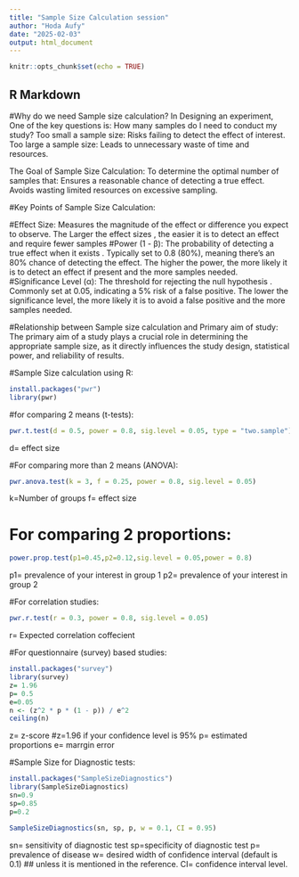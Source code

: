 ---
title: "Sample Size Calculation session"
author: "Hoda Aufy"
date: "2025-02-03"
output: html_document
---

```{r setup, include=FALSE}
knitr::opts_chunk$set(echo = TRUE)
```

## R Markdown
#Why do we need Sample size calculation?
In Designing an experiment, One of the key questions is:
How many samples do I need to conduct my study?
Too small a sample size: Risks failing to detect the effect of interest.
Too large a sample size: Leads to unnecessary waste of time and resources.

The Goal of Sample Size Calculation:
To determine the optimal number of samples that:
Ensures a reasonable chance of detecting a true effect.
Avoids wasting limited resources on excessive sampling.

#Key Points of Sample Size Calculation:

#Effect Size:
Measures the magnitude of the effect or difference you expect to observe.
The Larger the effect sizes , the easier it is to detect an effect and require fewer samples
#Power (1 - β): 
The probability of detecting a true effect when it exists .
Typically set to 0.8 (80%), meaning there's an 80% chance of detecting the effect.
The higher the power, the more likely it is to detect an effect if present and the more samples needed.
#Significance Level (α):
The threshold for rejecting the null hypothesis .
Commonly set at 0.05, indicating a 5% risk of a false positive. 
 The lower the significance level, the more likely it is to avoid a false positive and the more samples needed.

#Relationship between Sample size calculation and Primary aim of study:
The primary aim of a study plays a crucial role in determining the appropriate sample size, as it directly influences the study design, statistical power, and reliability of results.

#Sample Size calculation using R:

```{r}
install.packages("pwr")
library(pwr)
```

#for comparing 2 means (t-tests):
```{r}
pwr.t.test(d = 0.5, power = 0.8, sig.level = 0.05, type = "two.sample")


```
d= effect size

#For comparing more than 2 means (ANOVA):
```{r}
pwr.anova.test(k = 3, f = 0.25, power = 0.8, sig.level = 0.05)
```
k=Number of groups
f= effect size

# For comparing 2 proportions:
```{r}
power.prop.test(p1=0.45,p2=0.12,sig.level = 0.05,power = 0.8)
```
p1= prevalence of your interest in group 1
p2= prevalence of your interest in group 2

#For correlation studies:
```{r}
pwr.r.test(r = 0.3, power = 0.8, sig.level = 0.05)
```
r= Expected correlation coffecient

#For questionnaire (survey) based studies:
```{r}
install.packages("survey")
library(survey)
z= 1.96
p= 0.5
e=0.05
n <- (z^2 * p * (1 - p)) / e^2
ceiling(n)
```

z= z-score #z=1.96 if your confidence level is 95%
p= estimated proportions
e= marrgin error

#Sample Size for Diagnostic tests:
```{r}
install.packages("SampleSizeDiagnostics")
library(SampleSizeDiagnostics)
sn=0.9
sp=0.85
p=0.2

SampleSizeDiagnostics(sn, sp, p, w = 0.1, CI = 0.95)
```

sn= sensitivity of diagnostic test
sp=specificity of diagnostic test
p= prevalence of disease
w= desired width of confidence interval (default is 0.1) ## unless it is mentioned in the reference.
CI= confidence interval level.



